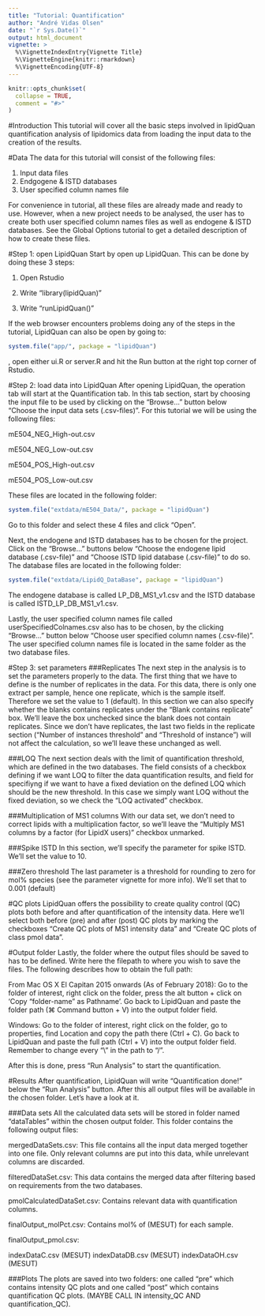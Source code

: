 ```yaml
---
title: "Tutorial: Quantification"
author: "André Vidas Olsen"
date: "`r Sys.Date()`"
output: html_document
vignette: >
  %\VignetteIndexEntry{Vignette Title}
  %\VignetteEngine{knitr::rmarkdown}
  %\VignetteEncoding{UTF-8}
---
```


```r
knitr::opts_chunk$set(
  collapse = TRUE,
  comment = "#>"
)
```

#Introduction
This tutorial will cover all the basic steps involved in lipidQuan
quantification analysis of lipidomics data from loading the input data to the
creation of the results.

#Data
The data for this tutorial will consist of the following files:

1. Input data files
2. Endgogene & ISTD databases
3. User specified column names file

For convenience in tutorial, all these files are already made and ready to use.
However, when a new project needs to be analysed, the user has to create both
user specified column names files as well as endogene & ISTD databases. See the
Global Options tutorial to get a detailed description of how to create these
files. 

#Step 1: open LipidQuan
Start by open up LipidQuan. This can be done by doing these 3 steps:

1. Open Rstudio

2. Write "library(lipidQuan)"

3. Write "runLipidQuan()"

If the web browser encounters problems doing any of the steps in the tutorial,
LipidQuan can also be open by going to:
```r
system.file("app/", package = "lipidQuan")
```
, open either ui.R or server.R and hit the Run button at the right top corner of
Rstudio. 


#Step 2: load data into LipidQuan
After opening LipidQuan, the operation tab will start at the Quantification tab.
In this tab section, start by choosing the input file to be used by clicking on
the "Browse..." button below "Choose the input data sets (.csv-files)". For this
tutorial we will be using the following files: 

mE504_NEG_High-out.csv

mE504_NEG_Low-out.csv

mE504_POS_High-out.csv

mE504_POS_Low-out.csv

These files are located in the following folder:  
```r
system.file("extdata/mE504_Data/", package = "lipidQuan")
```
Go to this folder and select these 4 files and click "Open".


Next, the endogene and ISTD databases has to be chosen for the project. Click on
the "Browse..." buttons below "Choose the endogene lipid database (.csv-file)"
and "Choose ISTD lipid database (.csv-file)" to do so. The database files are
located in the following folder:
```r
system.file("extdata/LipidQ_DataBase", package = "lipidQuan")
```

The endogene database is called LP_DB_MS1_v1.csv and the ISTD database is called
ISTD_LP_DB_MS1_v1.csv.


Lastly, the user specified column names file called userSpecifiedColnames.csv
also has to be chosen, by the clicking "Browse..." button below "Choose user
specified column names (.csv-file)". The user specified column names file is
located in the same folder as the two database files.


#Step 3: set parameters
###Replicates
The next step in the analysis is to set the parameters properly to the data. The
first thing that we have to define is the number of replicates in the data. For
this data, there is only one extract per sample, hence one replicate, which is
the sample itself. Therefore we set the value to 1 (default). In this section we
can also specify whether the blanks contains replicates under the "Blank
contains replicate" box. We'll leave the box unchecked since the blank does not
contain replicates. Since we don't have replicates, the last two fields in the
replicate section ("Number of instances threshold" and "Threshold of instance")
will not affect the calculation, so we'll leave these unchanged as well.



###LOQ
The next section deals with the limit of quantification threshold, which are
defined in the two databases. The field consists of a checkbox defining if we
want LOQ to filter the data quantification results, and field for specifiyng if
we want to have a fixed deviation on the defined LOQ which should be the new
threshold. In this case we simply want LOQ without the fixed deviation, so we
check the "LOQ activated" checkbox.


###Multiplication of MS1 columns
With our data set, we don't need to correct lipids with a multiplication factor,
so we'll leave the "Multiply MS1 columns by a factor (for LipidX users)"
checkbox unmarked.



###Spike ISTD
In this section, we'll specify the parameter for spike ISTD. We'll set the value
to 10.

###Zero threshold
The last parameter is a threshold for rounding to zero for mol% species (see the
parameter vignette for more info). We'll set that to 0.001 (default)


#QC plots
LipidQuan offers the possibility to create quality control (QC) plots both
before and after quantification of the intensity data. Here we'll select both
before (pre) and after (post) QC plots by marking the checkboxes "Create QC
plots of MS1 intensity data" and "Create QC plots of class pmol data".

#Output folder
Lastly, the folder where the output files should be saved to has to be defined.
Write here the filepath to where you wish to save the files. The following
describes how to obtain the full path:

From Mac OS X El Capitan 2015 onwards (As of February 2018): Go to the folder of
interest, right click on the folder, press the alt button + click on 'Copy
"folder-name" as Pathname'. Go back to LipidQuan and paste the folder path
(&#8984; Command button + V) into the output folder field.

Windows: Go to the folder of interest, right click on the folder, go to
properties, find Location and copy the path there (Ctrl + C). Go back to
LipidQuan and paste the full path (Ctrl + V) into the output folder field.
Remember to change every "\\" in the path to "/". 

After this is done, press "Run Analysis" to start the quantification.

#Results
After quantification, LipidQuan will write "Quantification done!" below the "Run
Analysis" button. After this all output files will be available in the chosen
folder. Let's have a look at it. 

###Data sets
All the calculated data sets will be stored in folder named "dataTables" within
the chosen output folder. This folder contains the following output files:

mergedDataSets.csv: This file contains all the input data merged together into
one file. Only relevant columns are put into this data, while unrelevant columns
are discarded.

filteredDataSet.csv: This data contains the merged data after filtering based on
requirements from the two databases.

pmolCalculatedDataSet.csv: Contains relevant data with quantification columns.

finalOutput_molPct.csv: Contains mol% of (MESUT) for each sample.

finalOutput_pmol.csv:

indexDataC.csv (MESUT)
indexDataDB.csv (MESUT)
indexDataOH.csv (MESUT)



###Plots
The plots are saved into two folders: one called "pre" which contains intensity
QC plots and one called "post" which contains quantification QC plots. (MAYBE
CALL IN intensity_QC AND quantification_QC).


